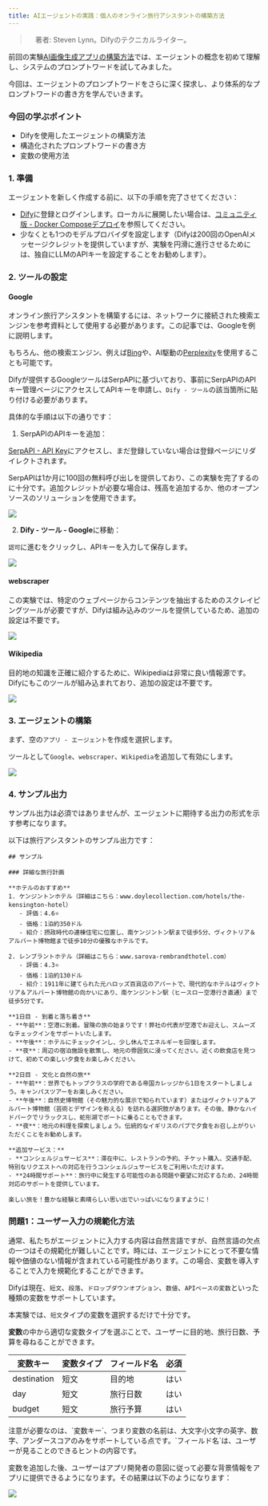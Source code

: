 ```yaml
---
title: AIエージェントの実践：個人のオンライン旅行アシスタントの構築方法
---
```



>　著者: Steven Lynn。Difyのテクニカルライター。

前回の実験[AI画像生成アプリの構築方法](/en/build-ai-image-generation-app)では、エージェントの概念を初めて理解し、システムのプロンプトワードを試してみました。

今回は、エージェントのプロンプトワードをさらに深く探求し、より体系的なプロンプトワードの書き方を学んでいきます。

### 今回の学ぶポイント

* Difyを使用したエージェントの構築方法
* 構造化されたプロンプトワードの書き方
* 変数の使用方法

### 1. 準備

エージェントを新しく作成する前に、以下の手順を完了させてください：

* [Dify](https://dify.ai)に登録とログインします。ローカルに展開したい場合は、[コミュニティ版 - Docker Composeデプロイ](/en/../../getting-started/install-self-hosted/docker-compose)を参照してください。
* 少なくとも1つのモデルプロバイダを設定します（Difyは200回のOpenAIメッセージクレジットを提供していますが、実験を円滑に進行させるためには、独自にLLMのAPIキーを設定することをお勧めします）。

### 2. ツールの設定

#### Google

オンライン旅行アシスタントを構築するには、ネットワークに接続された検索エンジンを参考資料として使用する必要があります。この記事では、Googleを例に説明します。

もちろん、他の検索エンジン、例えば[Bing](/ja-jp/guides/tools/tool-configuration/bing)や、AI駆動の[Perplexity](/ja-jp/guides/tools/tool-configuration/perplexity-search)を使用することも可能です。

Difyが提供するGoogleツールはSerpAPIに基づいており、事前にSerpAPIのAPIキー管理ページにアクセスしてAPIキーを申請し、`Dify - ツール`の該当箇所に貼り付ける必要があります。

具体的な手順は以下の通りです：

1. SerpAPIのAPIキーを追加：

[SerpAPI - API Key](https://serpapi.com/manage-api-key)にアクセスし、まだ登録していない場合は登録ページにリダイレクトされます。

SerpAPIは1か月に100回の無料呼び出しを提供しており、この実験を完了するのに十分です。追加クレジットが必要な場合は、残高を追加するか、他のオープンソースのソリューションを使用できます。

![](https://assets-docs.dify.ai/dify-enterprise-mintlify/jp/workshop/basic/cf8870ff01bfb944da7ddbd073e9cc41.png)

2. **Dify - ツール - Google**に移動：

`認可`に進むをクリックし、APIキーを入力して保存します。

![](https://assets-docs.dify.ai/dify-enterprise-mintlify/jp/workshop/basic/e9726a2e68cbe8f957f8394b5ca47049.png)

#### webscraper

この実験では、特定のウェブページからコンテンツを抽出するためのスクレイピングツールが必要ですが、Difyは組み込みのツールを提供しているため、追加の設定は不要です。

![](https://assets-docs.dify.ai/dify-enterprise-mintlify/jp/workshop/basic/516c649bc0d8f2d1c81ba8b5bb28638c.png)

#### Wikipedia

目的地の知識を正確に紹介するために、Wikipediaは非常に良い情報源です。Difyにもこのツールが組み込まれており、追加の設定は不要です。

![](https://assets-docs.dify.ai/dify-enterprise-mintlify/jp/workshop/basic/53ebce24e49543b83d6c5581525d4e30.png)

### 3. エージェントの構築

まず、空の`アプリ - エージェント`を作成を選択します。

ツールとして`Google`、`webscraper`、`Wikipedia`を追加して有効にします。

![](https://assets-docs.dify.ai/dify-enterprise-mintlify/jp/workshop/basic/6799204e6259ab41f22f85e285466c22.png)

### 4. **サンプル出力**

サンプル出力は必須ではありませんが、エージェントに期待する出力の形式を示す参考になります。

以下は旅行アシスタントのサンプル出力です：

```
## サンプル

### 詳細な旅行計画

**ホテルのおすすめ**
1. ケンジントンホテル（詳細はこちら：www.doylecollection.com/hotels/the-kensington-hotel）
   - 評価：4.6⭐
   - 価格：1泊約350ドル
   - 紹介：摂政時代の連棟住宅に位置し、南ケンジントン駅まで徒歩5分、ヴィクトリア＆アルバート博物館まで徒歩10分の優雅なホテルです。

2. レンブラントホテル（詳細はこちら：www.sarova-rembrandthotel.com）
   - 評価：4.3⭐
   - 価格：1泊約130ドル
   - 紹介：1911年に建てられた元ハロッズ百貨店のアパートで、現代的なホテルはヴィクトリア＆アルバート博物館の向かいにあり、南ケンジントン駅（ヒースロー空港行き直通）まで徒歩5分です。

**1日目 - 到着と落ち着き**
- **午前**：空港に到着。冒険の旅の始まりです！弊社の代表が空港でお迎えし、スムーズなチェックインをサポートいたします。
- **午後**：ホテルにチェックインし、少し休んでエネルギーを回復します。
- **夜**：周辺の宿泊施設を散策し、地元の雰囲気に浸ってください。近くの飲食店を見つけて、初めての楽しい夕食をお楽しみください。

**2日目 - 文化と自然の旅**
- **午前**：世界でもトップクラスの学府である帝国カレッジから1日をスタートしましょう。キャンパスツアーをお楽しみください。
- **午後**：自然史博物館（その魅力的な展示で知られています）またはヴィクトリア＆アルバート博物館（芸術とデザインを称える）を訪れる選択肢があります。その後、静かなハイドパークでリラックスし、蛇形湖でボートに乗ることもできます。
- **夜**：地元の料理を探索しましょう。伝統的なイギリスのパブで夕食をお召し上がりいただくことをお勧めします。

**追加サービス：**
- **コンシェルジュサービス**：滞在中に、レストランの予約、チケット購入、交通手配、特別なリクエストへの対応を行うコンシェルジュサービスをご利用いただけます。
- **24時間サポート**：旅行中に発生する可能性のある問題や要望に対応するため、24時間対応のサポートを提供しています。

楽しい旅を！豊かな経験と素晴らしい思い出でいっぱいになりますように！
```

### 問題1：ユーザー入力の規範化方法

通常、私たちがエージェントに入力する内容は自然言語ですが、自然言語の欠点の一つはその規範化が難しいことです。時には、エージェントにとって不要な情報や価値のない情報が含まれている可能性があります。この場合、変数を導入することで入力を規範化することができます。

Difyは現在、`短文`、`段落`、`ドロップダウンオプション`、`数値`、`APIベースの変数`といった種類の変数をサポートしています。

本実験では、`短文`タイプの変数を選択するだけで十分です。

**変数**の中から適切な変数タイプを選ぶことで、ユーザーに目的地、旅行日数、予算を尋ねることができます。

<table>
  <thead>
    <tr>
      <th>変数キー</th>
      <th>変数タイプ</th>
      <th>フィールド名</th>
      <th>必須</th>
    </tr>
  </thead>
  <tbody>
    <tr>
      <td>destination</td>
      <td>短文</td>
      <td>目的地</td>
      <td>はい</td>
    </tr>
    <tr>
      <td>day</td>
      <td>短文</td>
      <td>旅行日数</td>
      <td>はい</td>
    </tr>
    <tr>
      <td>budget</td>
      <td>短文</td>
      <td>旅行予算</td>
      <td>はい</td>
    </tr>
  </tbody>
</table>
注意が必要なのは、`変数キー`、つまり変数の名前は、大文字小文字の英字、数字、アンダースコアのみをサポートしている点です。`フィールド名`は、ユーザーが見ることのできるヒントの内容です。

変数を追加した後、ユーザーはアプリ開発者の意図に従って必要な背景情報をアプリに提供できるようになります。その結果は以下のようになります：

![](https://assets-docs.dify.ai/dify-enterprise-mintlify/jp/workshop/basic/927260e8e6198b98f3b9406f856c0240.png)
